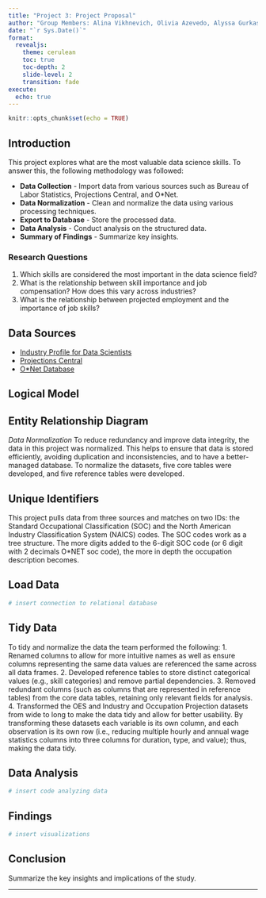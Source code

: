 ```yaml
---
title: "Project 3: Project Proposal"
author: "Group Members: Alina Vikhnevich, Olivia Azevedo, Alyssa Gurkas, Musrat Jahan"
date: "`r Sys.Date()`"
format:
  revealjs:
    theme: cerulean
    toc: true
    toc-depth: 2
    slide-level: 2
    transition: fade
execute:
  echo: true
---
```


```r
knitr::opts_chunk$set(echo = TRUE)
```

## Introduction
This project explores what are the most valuable data science skills. To answer 
this, the following methodology was followed:

- **Data Collection** - Import data from various sources such as Bureau of Labor 
Statistics, Projections Central, and O*Net.
- **Data Normalization** - Clean and normalize the data using various processing 
                           techniques.
- **Export to Database** - Store the processed data.
- **Data Analysis** - Conduct analysis on the structured data.
- **Summary of Findings** - Summarize key insights.

### Research Questions

1. Which skills are considered the most important in the data science field?
2. What is the relationship between skill importance and job compensation? 
   How does this vary across industries?
3. What is the relationship between projected employment and the importance of 
   job skills?

## Data Sources

- [Industry Profile for Data Scientists](https://www.bls.gov/oes/current/oes150000.htm)
- [Projections Central](https://projectionscentral.org/directdownloads)
- [O\*Net Database](https://www.onetcenter.org/database.html#all-files)

## Logical Model

## Entity Relationship Diagram
*Data Normalization* 
To reduce redundancy and improve data integrity, the data in this project was 
normalized. This helps to ensure that data is stored efficiently, avoiding 
duplication and inconsistencies, and to have a better-managed database. To 
normalize the datasets, five core tables were developed, and five reference 
tables were developed. 

## Unique Identifiers
This project pulls data from three sources and matches on two IDs: the Standard 
Occupational Classification (SOC) and the North American Industry Classification 
System (NAICS) codes. The SOC codes work as a tree structure. The more digits 
added to the 6-digit SOC code (or 6 digit with 2 decimals O*NET soc code), the 
more in depth the occupation description becomes.  

## Load Data

```r
# insert connection to relational database
```

## Tidy Data
To tidy and normalize the data the team performed the following: 
1. Renamed columns to allow for more intuitive names as well as ensure columns 
representing the same data values are referenced the same across all data 
frames. 
2. Developed reference tables to store distinct categorical values 
(e.g., skill categories) and remove partial dependencies. 
3. Removed redundant columns (such as columns that are represented in reference 
tables) from the core data tables, retaining only relevant fields for analysis. 
4. Transformed the OES and Industry and Occupation Projection datasets from wide 
to  long  to make the data tidy and allow for better usability. By transforming 
these datasets each variable is its own column, and each observation is its own 
row (i.e., reducing multiple hourly and annual wage statistics columns into 
three columns for duration, type, and value); thus, making the data tidy.


## Data Analysis

```r
# insert code analyzing data 

```

## Findings

```r
# insert visualizations
```

## Conclusion

Summarize the key insights and implications of the study.

---